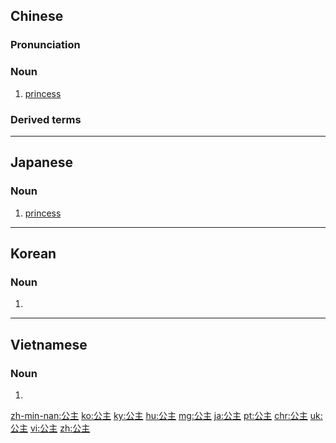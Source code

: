 ==Chinese==
{{zh-forms}}

===Pronunciation===
{{zh-pron
|m=gōngzhǔ
|c=gung1 zyu2
|h=pfs=kûng-chú
|mn=kong-chú
|cat=n
}}

===Noun===
{{zh-noun}}

# [[princess]]

===Derived terms===
{{zh-der|公主病}}

----

==Japanese==
{{ja-kanjitab|こう|しゅ|yomi=o}}

===Noun===
{{ja-noun|こうしゅ}}

# [[princess]]

----

==Korean==
{{ko-hanjatab}}

===Noun===
{{ko-noun|hj|hangeul=공주}}

# {{hanja form of|공주|[[princess]]}}

----

==Vietnamese==
{{vi-hantutab}}

===Noun===
{{vi-hantu}}

# {{han tu form of|công chúa|[[princess]]}}

[[zh-min-nan:公主]]
[[ko:公主]]
[[ky:公主]]
[[hu:公主]]
[[mg:公主]]
[[ja:公主]]
[[pt:公主]]
[[chr:公主]]
[[uk:公主]]
[[vi:公主]]
[[zh:公主]]